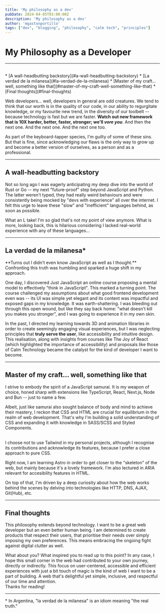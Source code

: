 ```yaml
---
title: 'My philosophy as a dev'
pubDate: 2024-04-05T03:00:00Z
description: 'My philosophy as a dev'
author: 'mgastonportillo'
tags: ["dev", "blogging", "philosophy", "calm tech", "principles"]
---
```


# My Philosophy as a Developer
---
<br />
<TableOfContents>
* [A wall-headbutting backstory](#a-wall-headbutting-backstory)
* [La verdad de la milanesa](#la-verdad-de-la-milanesa)
* [Master of my craft... well, something like that](#master-of-my-craft-well-something-like-that)
* [Final thoughts](#final-thoughts)
</TableOfContents>
<br />

Web developers... well, developers in general are odd creatures. We tend to think that our worth is in the quality of our code, in our ability to regurgitate knowledge, or my favourite new trend, in the diversity of our toolbelt -- because technology is fast but we are faster. **Watch out new framework that is 10X harder, better, faster, stronger; we'll <em>vore you</em>**. And then the next one. And the next one. And the next one too.

As part of the keyboard-tapper species, I'm guilty of some of these sins. But that is fine, since acknowledging our flaws is the only way to grow up and become a better version of ourselves, as a person and as a professional.

---
## A wall-headbutting backstory
Not so long ago I was eagerly anticipating my deep dive into the world of Rust or Go -- my next "future-proof" step beyond JavaScript and Python. The latter weren't typed, they had really weird behaviours and were consistently being mocked by "devs with experience" all over the internet. I felt this urge to leave these "slow" and "inefficient" languages behind, as soon as possible.

What an L take! I'm so glad that's not my point of view anymore. What is more, looking back, this is hilarious considering I lacked real-world experience with any of these languages...

---
## La verdad de la milanesa*
<Highlight type="star" color="blue" aria-labelledby="la-verdad-de-la-milanesa">
**Turns out I didn't even know JavaScript as well as I thought.** Confronting this truth was humbling and sparked a huge shift in my approach.
</Highlight>

One day, I discovered <Link href="https://justjavascript.com/">Just JavaScript</Link><GluedComma /> an online course proposing a mental model to effectively "think in JavaScript". This marked a turning point. The course challenged my assumptions about what good frontend development even was -- its UI was simple yet elegant and its content was impactful and exposed gaps in my knowledge. It was earth-shattering. I was bleeding out through this open wound, but like they say back home: "what doesn't kill you makes you stronger", and I was going to experience it in my own skin.

In the past, I directed my learning towards 3D and animation libraries in order to create seemingly engaging visual experiences, but I was neglecting principles that **truly serve the user**, like accessibility and intuitive design. This realisation, along with insights from courses like <Link href="https://www.joyofreact.com/">The Joy of React</Link> (which highlighted the importance of accessibility) and proposals like those of <Link href="https://calmtech.com/">Calm Technology</Link><GluedComma /> became the catalyst for the kind of developer I want to become.

---
## Master of my craft... well, something like that
I strive to embody the spirit of a JavaScript samurai. It is my weapon of choice, honed sharp with extensions like TypeScript, React, Next.js, Node and Bun -- just to name a few.

Albeit, just like samurai also sought balance of body and mind to achieve their mastery, I reckon that CSS and HTML are crucial for equilibrium in the realm of web development. That's why I'm building <Link href="https://css-for-js.dev/">a solid understanding of CSS</Link> and expanding it with knowledge in <Link href="https://sass-lang.org/">SASS/SCSS</Link> and <Link href="https://styled-components.com/">Styled Components</Link>.

<br />
<Highlight type="info">
I choose not to use Tailwind in my personal projects, although I recognise its contributions and acknowledge its features, because I prefer a close approach to pure CSS.
</Highlight>

Right now, I am learning <Link href="https://astro.build/">Astro</Link> in order to get closer to the "skeleton" of the web,  but mainly because it's a lovely framework. I'm also lectured in <Link href="https://www.w3.org/TR/wai-aria/">ARIA</Link><GluedComma /> relevant for accesibility features in HTML.

On top of that, I'm driven by a deep curiosity about how the web works behind the scenes by delving into technologies like HTTP, DNS, AJAX, Git(Hub), etc.

---
## Final thoughts

This philosophy extends beyond technology. I want to be a great web developer but an even better human being. I am determined to create products that respect their users, that  prioritise their needs over simply imposing my own preferences. This means embracing the ongoing fight against digital clutter as well.

What about you? What inspired you to read up to this point? In any case, I hope this small corner in the web had contributed to your own journey, directly or indirectly. This focus on user-centered, accessible and efficient experiences with just a bit touch of magic is the kind of web I want to be a part of building. A web that's delightful yet simple, inclusive, and respectful of our time and attention.
<br/>
Thanks for reading!

<hr/>

<div class="foot-notes">
<span><span>* </span>In Argentina, "la verdad de la milanesa" is an idiom meaning "the real truth."</span>
</div>
